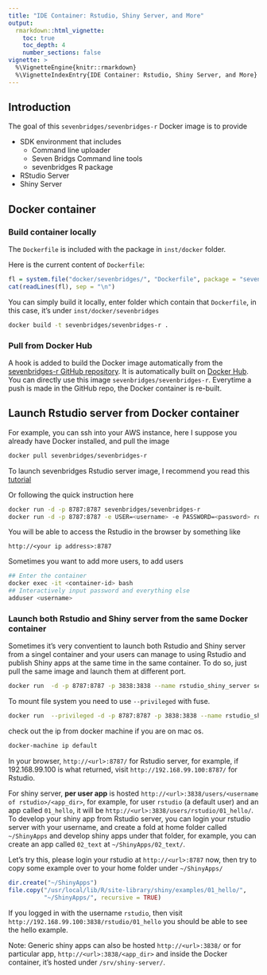 ```yaml
---
title: "IDE Container: Rstudio, Shiny Server, and More"
output:
  rmarkdown::html_vignette:
    toc: true
    toc_depth: 4
    number_sections: false
vignette: >
  %\VignetteEngine{knitr::rmarkdown}
  %\VignetteIndexEntry{IDE Container: Rstudio, Shiny Server, and More}
---
```


## Introduction

The goal of this `sevenbridges/sevenbridges-r` Docker image is to provide

- SDK environment that includes
    - Command line uploader
    - Seven Bridgs Command line tools
    - sevenbridges R package
- RStudio Server
- Shiny Server

## Docker container

### Build container locally

The `Dockerfile` is included with the package in `inst/docker` folder. 

Here is the current content of `Dockerfile`:
```r
fl = system.file("docker/sevenbridges/", "Dockerfile", package = "sevenbridges")
cat(readLines(fl), sep = "\n")
```

You can simply build it locally, enter folder which contain that `Dockerfile`, in this case,
it's under `inst/docker/sevenbridges`

```bash
docker build -t sevenbridges/sevenbridges-r .
```

### Pull from Docker Hub 

A hook is added to build the Docker image automatically from the [sevenbridges-r GitHub repository](https://github.com/sbg/sevenbridges-r/tree/master/inst/docker/sevenbridges). It is automatically built on [Docker Hub](https://hub.docker.com/r/sevenbridges/sevenbridges-r/). You can directly use this image `sevenbridges/sevenbridges-r`. Everytime a push is made in the GitHub repo, the Docker container is re-built.

## Launch Rstudio server from Docker container 

For example, you can ssh into your AWS instance, here I suppose you already have Docker installed, and pull the image

```bash
docker pull sevenbridges/sevenbridges-r
```

To launch sevenbridges Rstudio server image, I recommend you read this [tutorial](https://github.com/rocker-org/rocker/wiki/Using-the-RStudio-image)

Or following the quick instruction here

```bash
docker run -d -p 8787:8787 sevenbridges/sevenbridges-r
docker run -d -p 8787:8787 -e USER=<username> -e PASSWORD=<password> rocker/rstudio
```

You will be able to access the Rstudio in the browser by something like

`http://<your ip address>:8787`

Sometimes you want to add more users, to add users

```bash
## Enter the container
docker exec -it <container-id> bash
## Interactively input password and everything else
adduser <username>
```

### Launch both Rstudio and Shiny server from the same Docker container

Sometimes it's very conventient to launch both Rstudio and Shiny server from a singel container and your users can manage to using Rstudio and publish Shiny apps at the same time in the same container. To do so, just pull the same image and launch them at different port. 

```bash
docker run  -d -p 8787:8787 -p 3838:3838 --name rstudio_shiny_server sevenbridges/sevenbridges-r
```

To mount file system you need to use `--privileged` with fuse.

```bash
docker run  --privileged -d -p 8787:8787 -p 3838:3838 --name rstudio_shiny_server sevenbridges/sevenbridges-r
```

check out the ip from docker machine if you are on mac os.

```bash
docker-machine ip default
```

In your browser, `http://<url>:8787/` for Rstudio server, for example, if 192.168.99.100 is what returned, visit `http://192.168.99.100:8787/` for Rstudio.


For shiny server, __per user app__ is hosted `http://<url>:3838/users/<username of rstudio>/<app_dir>`, for example, for user `rstudio` (a default user) and an app called `01_hello`, it will be `http://<url>:3838/users/rstudio/01_hello/`. To develop your shiny app from Rstudio server, you can login your rstudio server with your username, and create a fold at home folder called `~/ShinyApps` and develop shiny apps under that folder, for example, you can create an app called `02_text` at `~/ShinyApps/02_text/`.

Let's try this, please login your rstudio at `http://<url>:8787` now, then try to copy some example over to your home folder under `~/ShinyApps/`

```r
dir.create("~/ShinyApps")
file.copy("/usr/local/lib/R/site-library/shiny/examples/01_hello/",
          "~/ShinyApps/", recursive = TRUE)
```

If you logged in with the username `rstudio`, then visit `http://192.168.99.100:3838/rstudio/01_hello` you should be able to see the hello example.

Note: Generic shiny apps can also be hosted `http://<url>:3838/` or for particular app, `http://<url>:3838/<app_dir>` and inside the Docker container, it's hosted under `/srv/shiny-server/`.
